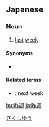 ==Japanese==
{{ja-kanjitab|さく|しゅう|yomi=o}}

===Noun===
{{ja-noun|さくしゅう}}

# [[last]] [[week]]

====Synonyms====
* {{ja-r|前週|ぜんしゅう}}

====Related terms====
* {{ja-r|来週|らいしゅう}}: next week

[[Category:ja:Time|さくしゆう]]

[[hu:昨週]]
[[ja:昨週]]